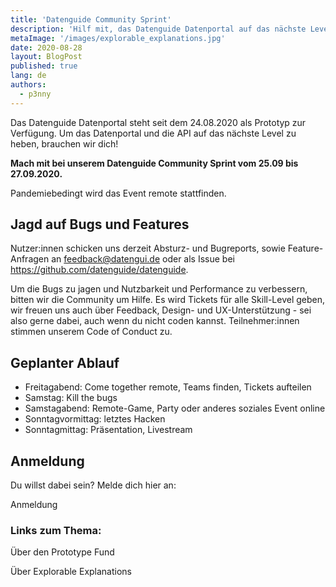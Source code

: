 ```yaml
---
title: 'Datenguide Community Sprint'
description: 'Hilf mit, das Datenguide Datenportal auf das nächste Level zu bringen'
metaImage: '/images/explorable_explanations.jpg'
date: 2020-08-28
layout: BlogPost
published: true
lang: de
authors:
  - p3nny
---
```



Das Datenguide Datenportal steht seit dem 24.08.2020 als Prototyp zur Verfügung. Um das Datenportal und die API auf das nächste Level zu heben, brauchen wir dich!

**Mach mit bei unserem Datenguide Community Sprint vom 25.09 bis 27.09.2020.**

Pandemiebedingt wird das Event remote stattfinden.

## Jagd auf Bugs und Features

Nutzer:innen schicken uns derzeit Absturz- und Bugreports, sowie Feature-Anfragen an feedback@datengui.de oder als Issue bei https://github.com/datenguide/datenguide.

Um die Bugs zu jagen und Nutzbarkeit und Performance zu verbessern, bitten wir die Community um Hilfe. Es wird Tickets für alle Skill-Level geben, wir freuen uns auch über Feedback, Design- und UX-Unterstützung - sei also gerne dabei, auch wenn du nicht coden kannst.
Teilnehmer:innen stimmen unserem Code of Conduct zu.

## Geplanter Ablauf

- Freitagabend: Come together remote, Teams finden, Tickets aufteilen
- Samstag: Kill the bugs
- Samstagabend: Remote-Game, Party oder anderes soziales Event online
- Sonntagvormittag: letztes Hacken
- Sonntagmittag: Präsentation, Livestream

## Anmeldung

Du willst dabei sein? Melde dich hier an:

<ArrowLink href="mailto:community@datengui.de?subject=Anmeldung zum Datenguide Community-Sprint&body=%0D%0DIch bin auch dabei!%0D%0DName:%0DWohnort:%0D%0DIn welchen Bereichen möchtest du mitmachen? (z.B. Code, Doku, Testen, Feedback..)%0D%0DKennst du Datenguide bereits oder hast du schon mal Daten von Datenguide genutzt? (ist keine Bedingung, alle sind willkommen)%0D%0D">
  Anmeldung
</ArrowLink>

### Links zum Thema:

<ArrowLink href="https://prototypefund.de/about/">
  Über den Prototype Fund
</ArrowLink>

<ArrowLink href="https://explorabl.es/">Über Explorable Explanations</ArrowLink>
